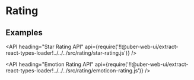 <!--
Copyright (c) 2018 Uber Technologies, Inc.

This source code is licensed under the MIT license found in the
LICENSE file in the root directory of this source tree.
-->




# Rating

## Examples

<Example title="Star Rating" path="examples/rating/star.js">
  <Star />
</Example>

<Example title="Emoticon Rating" path="examples/rating/emoticon.js">
  <Emoticon />
</Example>

<API
  heading="Star Rating API"
  api={require('!!@uber-web-ui/extract-react-types-loader!../../../src/rating/star-rating.js')}
/>

<API
  heading="Emotion Rating API"
  api={require('!!@uber-web-ui/extract-react-types-loader!../../../src/rating/emoticon-rating.js')}
/>
